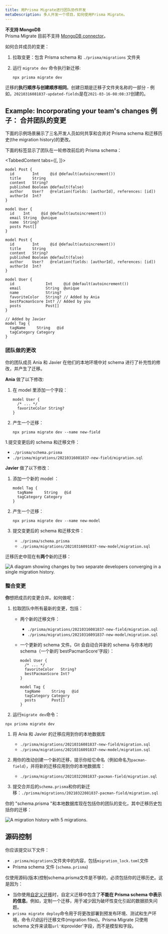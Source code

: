 ```yaml
---
title: 用Prisma Migrate进行团队协作开发
metaDescription: 多人开发一个项目，如何使用Prisma Migrate。
---
```


<TopBlock>

<Admonition type="warning">

**不支持 MongoDB** <br />
Prisma Migrate 目前不支持 [MongoDB connector](../../../concepts/database-connectors/mongodb)。

</Admonition>

如何合并成员的变更：

1. 拉取变更：包含 Prisma schema 和 `./prisma/migrations` 文件夹
1. 运行 `migrate dev` 命令执行新迁移:

   ```terminal
   npx prisma migrate dev
   ```

迁移的**执行顺序与创建顺序相同**。创建日期是迁移子文件夹名称的一部分 - 例如，`20210316081837-updated-fields`是在`2021-03-16-08:08:37`创建的。

</TopBlock>

## Example: Incorporating your team's changes 例子： 合并团队的变更

下面的示例场景展示了三名开发人员如何共享和合并对 Prisma schema 和迁移历史(the migration history)的更改。

下面的标签显示了团队在一轮修改前后的 Prisma schema：

<TabbedContent tabs={[<FileWithIcon text="schema.prisma before" icon="prisma"/>, <FileWithIcon text="schema.prisma after" icon="prisma"/>]}>

<tab>

```prisma
model Post {
  id        Int     @id @default(autoincrement())
  title     String
  content   String?
  published Boolean @default(false)
  author    User?   @relation(fields: [authorId], references: [id])
  authorId  Int?
}

model User {
  id    Int     @id @default(autoincrement())
  email String  @unique
  name  String?
  posts Post[]
}
```

</tab>

<tab>

```prisma highlight=14,15,19-23;add
model Post {
  id        Int     @id @default(autoincrement())
  title     String
  content   String?
  published Boolean @default(false)
  author    User?   @relation(fields: [authorId], references: [id])
  authorId  Int?
}

model User {
  id              Int     @id @default(autoincrement())
  email           String  @unique
  name            String?
  favoriteColor   String? // Added by Ania
  bestPacmanScore Int? // Added by you
  posts           Post[]
}

// Added by Javier
model Tag {
  tagName     String   @id
  tagCategory Category
}
```

</tab>
</TabbedContent>

### 团队做的更改

你的团队成员 Ania 和 Javier 在他们的本地环境中对 schema 进行了补充性的修改，并产生了迁移。

**Ania** 做了以下修改:

1. 在 model 里添加一个字段：

   ```prisma highlight=3;add
   model User {
     /* ... */
     favoriteColor String?
   }
   ```

1. 产生一个迁移：

   ```terminal
   npx prisma migrate dev --name new-field
   ```

1.提交变更后的 schema 和迁移文件：

- `./prisma/schema.prisma`
- `./prisma/migrations/20210316081837-new-field/migration.sql`

**Javier** 做了以下修改：

1. 添加一个新的 model ：

   ```prisma highlight=1-4;add
   model Tag {
     tagName     String   @id
     tagCategory Category
   }
   ```

1. 产生一个迁移：

   ```terminal
   npx prisma migrate dev --name new-model
   ```

1. 提交变更后的 schema 和迁移文件：

   - `./prisma/schema.prisma`
   - `./prisma/migrations/20210316091837-new-model/migration.sql`

迁移历史中现在有**两个**新的迁移：

![A diagram showing changes by two separate developers converging in a single migration history.](migrate-team-dev.png)

### 整合变更

**你**想把成员的变更合并。如何做呢：

1. 拉取团队中所有最新的变更，包括：

   - 两个新的迁移文件：

     - `./prisma/migrations/20210316081837-new-field/migration.sql`
     - `./prisma/migrations/20210316091837-new-model/migration.sql`

   - 一个更新的 schema 文件。Git 会自动合并新的 schema 与你本地的 schema（一个新的`bestPacmanScore'字段）：

     ```prisma highlight=3,7-11;add
     model User {
       /* ... */
       favoriteColor   String?
       bestPacmanScore Int?
     }
     
     model Tag {
       tagName     String   @id
       tagCategory Category
       posts       Post[]
     }
     ```

1. 运行`migrate dev`命令：

```terminal
npx prisma migrate dev
```

1.  将 Ania 和 Javier 的迁移应用到你的本地数据库

    - `./prisma/migrations/20210316081837-new-field/migration.sql`
    - `./prisma/migrations/20210316091837-new-model/migration.sql`

1.  用你的改动创建一个新的迁移，提示你给它命名（例如命名为`pacman-field`），并将新的迁移应用到你的本地数据库：

    - `./prisma/migrations/20210322081837-pacman-field/migration.sql`

1.  提交合并后的`schema.prisma`和你的新迁移：`./prisma/migrations/20210322081837-pacman-field/migration.sql`

你的 "schema.prisma "和本地数据库现在包括你的团队的变化，其中迁移历史包括你的迁移：

![A migration history with 5 migrations.](migration-history.png)

## 源码控制

你应该提交以下文件：

- `.prisma/migrations`文件夹中的内容，包括`migration_lock.toml`文件
- Prisma schema 文件 (`schema.prisma`)

仅使用源码(版本)控制schema.prisma文件是不够的，必须包括你的迁移历史。这是因为：

- 当你使用[自定义迁移](customizing-migrations)时，自定义迁移中包含了**不能在 Prisma schema 中表示的信息**。例如，定制一个迁移，用于减少因为破坏性变化引起的数据损失问题。
- `prisma migrate deploy`命令用于将更改部署到预发布环境、测试和生产环境，命令*只会*运行迁移文件(migration files)。Prisma Migrate 只使用 schema 文件来读取`url'和`provider'字段，而不是模型和字段。
